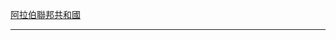 {{flagicon|LBY|1972}} [[阿拉伯聯邦共和國]]<noinclude>
----
{{LBY-all}}
[[Category:利比亞旗幟模板|{{PAGENAME}}]]
[[Category:非洲国家模板|{{PAGENAME}}]]
</noinclude>
